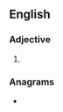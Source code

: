 ==English==

===Adjective===
{{head|en|adjective comparative form}}

# {{en-comparative of|dotty}}

===Anagrams===
* {{anagrams|en|a=deiortt|Detroit|i-dotter}}